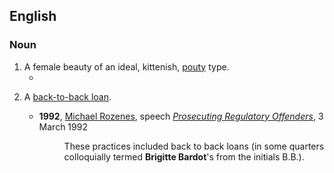 ==English==

===Noun===
{{en-noun|sg=[[Brigitte]] [[Bardot]]}}

# A female beauty of an ideal, kittenish, [[pouty]] type.
#*{{quote-book|title=A Quest for Godliness: The Puritan Vision of the Christian Life‎|page=268|author=J. I. Packer|year=1994|passage=...who, in discussing the Puritan position, declared: 'I want a '''Brigitte Bardot''' who can lead a Bible class'}}
# {{AU|finance|informal}} A [[back-to-back loan]].
#*'''1992''', [[w:Michael Rozenes|Michael Rozenes]], speech ''[http://www.cdpp.gov.au/Media/Speeches/19920303mr.aspx Prosecuting Regulatory Offenders]'', 3 March 1992 
#*:These practices included back to back loans (in some quarters colloquially termed '''Brigitte Bardot''''s from the initials B.B.).